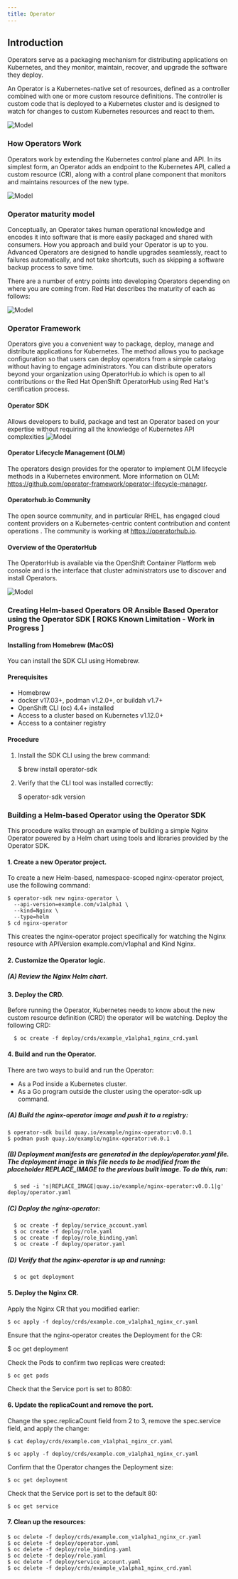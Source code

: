 ```yaml
---
title: Operator
---
```



## Introduction
Operators serve as a packaging mechanism for distributing applications on Kubernetes, and they monitor, maintain, recover, and upgrade the software they deploy.

An Operator is a Kubernetes-native set of resources, defined as a controller combined with one or more custom resource definitions. The controller is custom code that is deployed to a Kubernetes cluster and is designed to watch for changes to custom Kubernetes resources and react to them. 

 ![Model](images/OperatorArch.png)

### How Operators Work

Operators work by extending the Kubernetes control plane and API. In its simplest form, an Operator adds an endpoint to the Kubernetes API, called a custom resource (CR), along with a control plane component that monitors and maintains resources of the new type. 

![Model](images/OperatorFramework.png)

###  Operator maturity model
Conceptually, an Operator takes human operational knowledge and encodes it into software that is more easily packaged and shared with consumers. How you approach and build your Operator is up to you. Advanced Operators are designed to handle upgrades seamlessly, react to failures automatically, and not take shortcuts, such as skipping a software backup process to save time.

There are a number of entry points into developing Operators depending on where you are coming from. Red Hat describes the maturity of each as follows:

 ![Model](images/FirstSteps.png)


### Operator Framework

Operators give you a convenient way to package, deploy, manage and distribute applications for Kubernetes. The method allows you to package configuration so that users can deploy operators from a simple catalog without having to engage administrators. You can distribute operators beyond your organization using OperatorHub.io which is open to all contributions or the Red Hat OpenShift OperatorHub using Red Hat's certification process. 

#### Operator SDK 
  
  Allows developers to build, package and test an Operator based on your expertise without requiring all the knowledge of Kubernetes API complexities
 ![Model](images/OperatorSDK.png)

#### Operator Lifecycle Management (OLM)

The operators design provides for the operator to implement OLM lifecycle methods in a Kubernetes environment. More information on OLM: https://github.com/operator-framework/operator-lifecycle-manager.

#### Operatorhub.io Community

The open source community, and in particular RHEL, has engaged cloud content providers on a Kubernetes-centric content contribution and content operations . The community is working at https://operatorhub.io.

#### Overview of the OperatorHub

The OperatorHub is available via the OpenShift Container Platform web console and is the interface that cluster administrators use to discover and install Operators. 

 ![Model](images/OperatorTypes.png)

### Creating Helm-based Operators OR Ansible Based Operator using the Operator SDK [ ROKS Known Limitation - Work in Progress ]

 #### Installing from Homebrew (MacOS)

You can install the SDK CLI using Homebrew.

#### Prerequisites

  * Homebrew
  * docker v17.03+, podman v1.2.0+, or buildah v1.7+
  * OpenShift CLI (oc) 4.4+ installed
  * Access to a cluster based on Kubernetes v1.12.0+
  * Access to a container registry 

#### Procedure

1. Install the SDK CLI using the brew command:
   
   $ brew install operator-sdk

2. Verify that the CLI tool was installed correctly:
  
   $ operator-sdk version

### Building a Helm-based Operator using the Operator SDK

This procedure walks through an example of building a simple Nginx Operator powered by a Helm chart using tools and libraries provided by the Operator SDK. 


#### 1. Create a new Operator project. 

To create a new Helm-based, namespace-scoped nginx-operator project, use the following command:

    $ operator-sdk new nginx-operator \
      --api-version=example.com/v1alpha1 \
      --kind=Nginx \
      --type=helm
    $ cd nginx-operator

This creates the nginx-operator project specifically for watching the Nginx resource with APIVersion example.com/v1apha1 and Kind Nginx.

#### 2. Customize the Operator logic.


##### (A) Review the Nginx Helm chart.


#### 3. Deploy the CRD.

Before running the Operator, Kubernetes needs to know about the new custom resource definition (CRD) the operator will be watching. Deploy the following CRD:

      $ oc create -f deploy/crds/example_v1alpha1_nginx_crd.yaml

#### 4. Build and run the Operator.

There are two ways to build and run the Operator:
  * As a Pod inside a Kubernetes cluster.
  * As a Go program outside the cluster using the operator-sdk up command. 

  ##### (A) Build the nginx-operator image and push it to a registry:

    $ operator-sdk build quay.io/example/nginx-operator:v0.0.1
    $ podman push quay.io/example/nginx-operator:v0.0.1
      
      
  ##### (B) Deployment manifests are generated in the deploy/operator.yaml file. The deployment image in this file needs to be modified from the placeholder REPLACE_IMAGE to the previous built image. To do this, run:
      
      $ sed -i 's|REPLACE_IMAGE|quay.io/example/nginx-operator:v0.0.1|g' deploy/operator.yaml

  ##### (C) Deploy the nginx-operator:

      $ oc create -f deploy/service_account.yaml
      $ oc create -f deploy/role.yaml
      $ oc create -f deploy/role_binding.yaml
      $ oc create -f deploy/operator.yaml

  ##### (D) Verify that the nginx-operator is up and running:
      $ oc get deployment

  
#### 5. Deploy the Nginx CR.

  Apply the Nginx CR that you modified earlier:

    $ oc apply -f deploy/crds/example.com_v1alpha1_nginx_cr.yaml

  Ensure that the nginx-operator creates the Deployment for the CR:

   $ oc get deployment

  Check the Pods to confirm two replicas were created:

    $ oc get pods

  Check that the Service port is set to 8080:

#### 6. Update the replicaCount and remove the port.

Change the spec.replicaCount field from 2 to 3, remove the spec.service field, and apply the change:

    $ cat deploy/crds/example.com_v1alpha1_nginx_cr.yaml

    $ oc apply -f deploy/crds/example.com_v1alpha1_nginx_cr.yaml

Confirm that the Operator changes the Deployment size:

    $ oc get deployment

Check that the Service port is set to the default 80:

    $ oc get service

#### 7. Clean up the resources:

    $ oc delete -f deploy/crds/example.com_v1alpha1_nginx_cr.yaml
    $ oc delete -f deploy/operator.yaml
    $ oc delete -f deploy/role_binding.yaml
    $ oc delete -f deploy/role.yaml
    $ oc delete -f deploy/service_account.yaml
    $ oc delete -f deploy/crds/example_v1alpha1_nginx_crd.yaml

